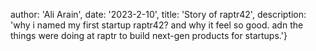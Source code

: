 
  author: 'Ali Arain',
  date: '2023-2-10',
  title: 'Story of raptr42',
  description:
    'why i named my first startup raptr42? and why it feel so good. adn the things were doing at raptr to build next-gen products for startups.'}






